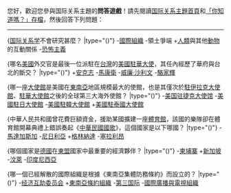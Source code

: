 您好，歡迎您參與国际关系主題的'''問答遊戲'''！請先閱讀[[Portal:国际关系|国际关系主題首頁]]和[[Portal:国际关系/你知道吗/存档|「你知道嗎？」存檔]]，然後回答下列問題：

----

<quiz>
{[[国际关系学|国际关系学]]不會研究甚麼？
|type="()"}
-[[國際組織|國際組織]]
-領土爭端
+[[人類|人類]]與其他[[動物|動物]]的互動關係
-[[恐怖主義|恐怖主義]]

{哪名[[美國|美國]]外交官是最後一位派駐在[[台灣|台灣]]的[[美國駐華大使|美國駐華大使]]，其任內經歷了華府與台北的斷交？
|type="()"}
+[[安克志|安克志]]
-[[馬康衛|馬康衛]]
-[[威廉·沙利文|威廉·沙利文]]
-[[駱家輝|駱家輝]]

{哪一座[[大使館|大使館]]是美國在[[東南亞|東南亞]]地區規模最大的使館，也是其僅次於[[美國駐伊拉克大使館|駐伊拉克大使館]]、[[美國駐華大使館|駐華大使館]]之後的全球第三大海外使館？
|type="()"}
-[[美国驻捷克大使馆|美国驻捷克大使馆]]
-[[美國駐日大使館|美國駐日大使館]]
-[[美國駐韓大使館|美國駐韓大使館]]
+[[美國駐泰國大使館|美國駐泰國大使館]]

{中華人民共和國曾花費巨額資金，援助某國擴建一座[[體育館|體育館]]，該國的樂隊卻在體育館開幕典禮上錯誤奏起《[[中華民國國歌|中華民國國歌]]》，這個國家是以下哪國？
|type="()"}
-[[馬達加斯加|馬達加斯加]]
-[[尼日利亞|尼日利亞]]
+[[格林納達|格林納達]]
-[[塞拉利昂|塞拉利昂]]

{哪個國家是[[德國|德國]]在[[東盟|東盟]]國家中最重要的經濟夥伴？
|type="()"}
-[[柬埔寨|柬埔寨]]
+[[新加坡|新加坡]]
-[[汶萊|汶萊]]
-[[印度尼西亞|印度尼西亞]]

{哪一個已經解散的國際組織是根據《東南亞集體防務條約》而設立的？
|type="()"}
-[[经济互助委员会|经济互助委员会]]
+[[東南亞條約組織|東南亞條約組織]]
-[[第三国际|第三国际]]
-[[國際廣播與電視組織|國際廣播與電視組織]]
</quiz>